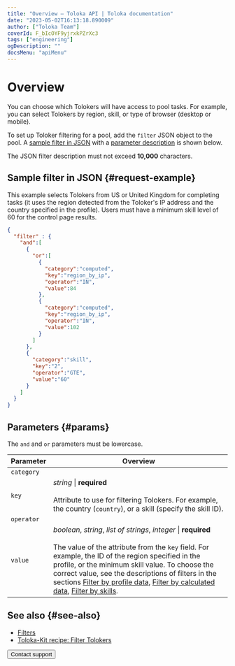 ```yaml
---
title: "Overview — Toloka API | Toloka documentation"
date: "2023-05-02T16:13:18.890009"
author: ["Toloka Team"]
coverId: F_bIcOYF9yjrxkPZrXc3
tags: ["engineering"]
ogDescription: ""
docsMenu: "apiMenu"
---
```



# Overview

You can choose which Tolokers will have access to pool tasks. For example, you can select Tolokers by region, skill, or type of browser (desktop or mobile).

To set up Toloker filtering for a pool, add the `filter` JSON object to the pool. A [sample filter in JSON](#request-example) with a [parameter description](#params) is shown below.

<Note mode="note" title="Note">

The JSON filter description must not exceed **10,000** characters.

</Note>

## Sample filter in JSON {#request-example}

This example selects Tolokers from US or United Kingdom for completing tasks (it uses the region detected from the Toloker's IP address and the country specified in the profile). Users must have a minimum skill level of 60 for the control page results.

```json
{
  "filter" : {
    "and":[
      {
        "or":[
          {
            "category":"computed",
            "key":"region_by_ip",
            "operator":"IN",
            "value":84
          },
          {
            "category":"computed",
            "key":"region_by_ip",
            "operator":"IN",
            "value":102
          }
        ]
      },
      {
        "category":"skill",
        "key":"2",
        "operator":"GTE",
        "value":"60"
      }
    ]
  }
}
```

## Parameters {#params}

<Note mode="note" title="Note">

The `and` and `or` parameters must be lowercase.

</Note>

Parameter | Overview
----- | -----
`category` | <FiltersTable1/>
`key` | _string_ \| **required**<br/><br/>Attribute to use for filtering Tolokers. For example, the country (`country`), or a skill (specify the skill ID).
`operator` | <FiltersTable2/>
`value` | _boolean_, _string_, _list of strings_, _integer_ \| **required**<br/><br/>The value of the attribute from the `key` field. For example, the ID of the region specified in the profile, or the minimum skill value. To choose the correct value, see the descriptions of filters in the sections [Filter by profile data](/docs/api/filter-profile), [Filter by calculated data](/docs/api/filter-computed), [Filter by skills](/docs/api/filter-skill).

## See also {#see-also}

- [Filters](/docs/guide/filters)
- [Toloka-Kit recipe: Filter Tolokers](/docs/toloka-kit/recipes/filter-tolokers/)

<Button themeColor="light" view="default" size="l" type="link" url="/docs/guide/troubleshooting/support?form-source=api-filters">Contact support</Button>